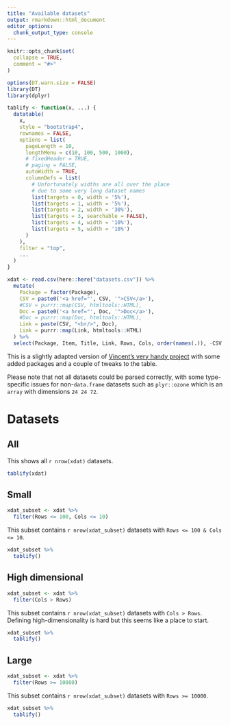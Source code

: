 ```yaml
---
title: "Available datasets"
output: rmarkdown::html_document
editor_options: 
  chunk_output_type: console
---
```


```r
knitr::opts_chunk$set(
  collapse = TRUE,
  comment = "#>"
)

options(DT.warn.size = FALSE)
library(DT)
library(dplyr)

tablify <- function(x, ...) {
  datatable(
    x, 
    style = "bootstrap4",
    rownames = FALSE,
    options = list(
      pageLength = 10,
      lengthMenu = c(10, 100, 500, 1000),
      # fixedHeader = TRUE,
      # paging = FALSE,
      autoWidth = TRUE,
      columnDefs = list(
        # Unfortunately widths are all over the place
        # due to some very long dataset names
        list(targets = 0, width = '5%'),
        list(targets = 1, width = '5%'),
        list(targets = 2, width = '30%'),
        list(targets = 3, searchable = FALSE),
        list(targets = 4, width = '10%'),
        list(targets = 5, width = '10%')
      )
    ), 
    filter = "top",
    ...
  )
}

xdat <- read.csv(here::here("datasets.csv")) %>%
  mutate(
    Package = factor(Package),
    CSV = paste0('<a href="', CSV, '">CSV</a>'),
    #CSV = purrr::map(CSV, htmltools::HTML),
    Doc = paste0('<a href="', Doc, '">Doc</a>'),
    #Doc = purrr::map(Doc, htmltools::HTML),
    Link = paste(CSV, "<br/>", Doc),
    Link = purrr::map(Link, htmltools::HTML)
  ) %>%
  select(Package, Item, Title, Link, Rows, Cols, order(names(.)), -CSV, -Doc)

```

This is a slightly adapted version of [Vincent's very handy project](https://github.com/vincentarelbundock/Rdatasets) with some added packages and a couple of tweaks to the table.

Please note that not all datasets could be parsed correctly, with some type-specific issues for non-`data.frame` datasets such as `plyr::ozone` which is an `array` with dimensions `24 24 72`.

# Datasets {.tabset}

## All

This shows all  `r nrow(xdat)` datasets.

```r
tablify(xdat)
```

## Small

```r
xdat_subset <- xdat %>%
  filter(Rows <= 100, Cols <= 10)
```

This subset contains `r nrow(xdat_subset)` datasets with `Rows <= 100 & Cols <= 10`.

```r
xdat_subset %>%
  tablify()
```

## High dimensional

```r
xdat_subset <- xdat %>%
  filter(Cols > Rows)
```

This subset contains `r nrow(xdat_subset)` datasets with `Cols > Rows`.   
Defining high-dimensionality is hard but this seems like a place to start.

```r
xdat_subset %>%
  tablify()
```

## Large

```r
xdat_subset <- xdat %>%
  filter(Rows >= 10000)
```

This subset contains `r nrow(xdat_subset)` datasets with `Rows >= 10000`.

```r
xdat_subset %>%
  tablify()
```

